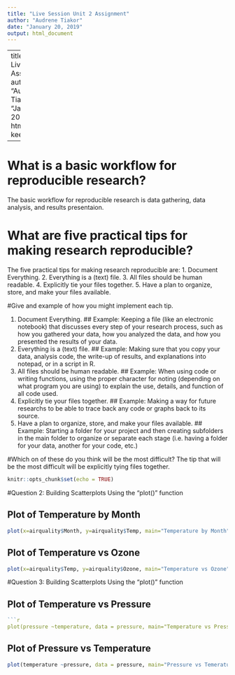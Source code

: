 ---
title: "Live Session Unit 2 Assignment"
author: "Audrene Tiakor"
date: "January 20, 2019"
output: html_document
---
---
title: "Unit 02 Live Session Assignment"
author: "Audrene Tiakor"
date: "January 20, 2019"
output: 
html_document:
  keep.md = true 

---


# What is a basic workflow for reproducible research?
The basic workflow for reproducible research is data gathering, data analysis, and results presentaion.

# What are five practical tips for making research reproducible?
The five practical tips for making research reproducible are:
1. Document Everything.
2. Everything is a (text) file.
3. All files should be human readable.
4. Explicitly tie your files together.
5. Have a plan to organize, store, and make your files available. 

#Give and example of how you might implement each tip.

1. Document Everything.
## Example: Keeping a file (like an electronic notebook) that discusses every step of your research process, such as how you gathered your data, how you analyzed the data, and how you presented the results of your data. 
 2. Everything is a (text) file.
 ## Example: Making sure that you copy your data, analysis code, the write-up of results, and explanations into notepad, or in a script in R. 
3. All files should be human readable.
## Example: When using code or writing functions, using the proper character for noting (depending on what program you are using) to explain the use, details, and function of all code used. 
4. Explicitly tie your files together.
## Example: Making a way for future researchs to be able to trace back any code or graphs back to its source.
 5. Have a plan to organize, store, and make your files available. 
 ## Example: Starting a folder for your project and then creating subfolders in the main folder to organize or separate each stage (i.e. having a folder for your data, another for your code, etc.)

#Which on of these do you think will be the most difficult?
The tip that will be the most difficult will be explicitly tying files together.

```{r setup, include=FALSE}
knitr::opts_chunk$set(echo = TRUE)
```

#Question 2: Building Scatterplots Using the "plot()" function

## Plot of Temperature by Month
```{r cars}
plot(x=airquality$Month, y=airquality$Temp, main="Temperature by Month", xlab="Month ", ylab="Temperature ")
```

## Plot of Temperature vs Ozone

```{r pressure, echo=TRUE}
plot(x=airquality$Temp, y=airquality$Ozone, main="Temperature vs Ozone", xlab="Temperature", ylab="Ozone")
```

#Question 3: Building Scatterplots Using the "plot()" function

## Plot of Temperature vs Pressure
```{r cars}
```{r, echo=TRUE}
plot(pressure ~temperature, data = pressure, main="Temperature vs Pressure", xlab="pressure", ylab="temperture" )
```

## Plot of Pressure vs Temperature
```{r pressure_plot2, echo=TRUE}
plot(temperature ~pressure, data = pressure, main="Pressure vs Temerature", xlab="temperature", ylab="pressure" )
```